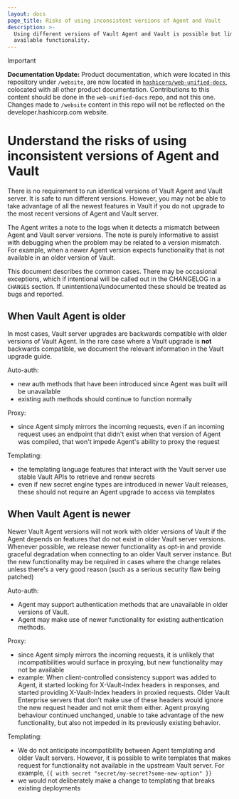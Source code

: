 ```yaml
---
layout: docs
page_title: Risks of using inconsistent versions of Agent and Vault
description: >-
  Using different versions of Vault Agent and Vault is possible but limits the
  available functionality.
---
```


> [!IMPORTANT]  
> **Documentation Update:** Product documentation, which were located in this repository under `/website`, are now located in [`hashicorp/web-unified-docs`](https://github.com/hashicorp/web-unified-docs), colocated with all other product documentation. Contributions to this content should be done in the `web-unified-docs` repo, and not this one. Changes made to `/website` content in this repo will not be reflected on the developer.hashicorp.com website.

# Understand the risks of using inconsistent versions of Agent and Vault

There is no requirement to run identical versions of Vault Agent and Vault server.
It is safe to run different versions. However, you may not be able to take
advantage of all the newest features in Vault if you do not upgrade to
the most recent versions of Agent and Vault server.

The Agent writes a note to the logs when it detects a mismatch between
Agent and Vault server versions. The note is purely informative to assist
with debugging when the problem may be related to a version mismatch.
For example, when a newer Agent version expects functionality that is
not available in an older version of Vault.

This document describes the common cases.  There may be occasional exceptions, which if intentional will be called out in the CHANGELOG in a `CHANGES` section.  If unintentional/undocumented these should be treated as bugs and reported.

## When Vault Agent is older

In most cases, Vault server upgrades are backwards compatible with
older versions of Vault Agent. In the rare case where a Vault upgrade is
**not** backwards compatible, we document the relevant information in
the Vault upgrade guide.

Auto-auth:
- new auth methods that have been introduced since Agent was built will be unavailable
- existing auth methods should continue to function normally

Proxy:
- since Agent simply mirrors the incoming requests, even if an incoming request uses an endpoint that didn't exist when that version of Agent was compiled, that won't impede Agent's ability to proxy the request

Templating:
- the templating language features that interact with the Vault server use stable Vault APIs to retrieve and renew secrets
- even if new secret engine types are introduced in newer Vault releases, these should not require an Agent upgrade to access via templates

##  When Vault Agent is newer

Newer Vault Agent versions will not work with older versions of Vault if
the Agent depends on features that do not exist in older Vault server
versions. Whenever possible, we release newer functionality as opt-in
and provide graceful degradation when connecting to an older Vault
server instance. But the new functionality may be required in cases
where the change relates  unless there's a very good reason (such as a
serious security flaw being patched)

Auto-auth:
- Agent may support authentication methods that are unavailable in older versions of Vault.
- Agent may make use of newer functionality for existing authentication methods.

Proxy:
- since Agent simply mirrors the incoming requests, it is unlikely that incompatibilities would surface in proxying, but new functionality may not be available
- example: When client-controlled consistency support was added to Agent, it started looking for X-Vault-Index headers in responses, and started providing X-Vault-Index headers in proxied requests.  Older Vault Enterprise servers that don't make use of these headers would ignore the new request header and not emit them either.  Agent proxying behaviour continued unchanged, unable to take advantage of the new functionality, but also not impeded in its previously existing behavior.

Templating:
- We do not anticipate incompatibility between Agent templating and
older Vault servers. However, it is possible to write templates that
makes request for functionality not available in the upstream Vault
server. For example, `{{ with secret "secret/my-secret?some-new-option" }}`
- we would not deliberately make a change to templating that breaks existing deployments
